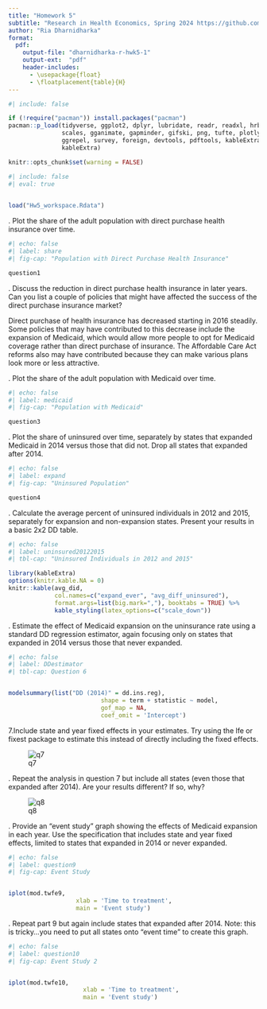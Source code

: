 ```yaml
---
title: "Homework 5"
subtitle: "Research in Health Economics, Spring 2024 https://github.com/riadharnidharka/Econ470HW5"
author: "Ria Dharnidharka"
format:
  pdf:
    output-file: "dharnidharka-r-hwk5-1"
    output-ext:  "pdf"
    header-includes:
      - \usepackage{float}
      - \floatplacement{table}{H}
---
```

```r
#| include: false

if (!require("pacman")) install.packages("pacman")
pacman::p_load(tidyverse, ggplot2, dplyr, lubridate, readr, readxl, hrbrthemes, fixest,
               scales, gganimate, gapminder, gifski, png, tufte, plotly, OECD,
               ggrepel, survey, foreign, devtools, pdftools, kableExtra, modelsummary,
               kableExtra)
```

```r
knitr::opts_chunk$set(warning = FALSE)
```
```r
#| include: false
#| eval: true

 
load("Hw5_workspace.Rdata")
```
\newpage

\vspace{.2in}
\noindent 1. Plot the share of the adult population with direct purchase health insurance over time.

```r
#| echo: false
#| label: share
#| fig-cap: "Population with Direct Purchase Health Insurance"

question1
```
\newpage

\vspace{.2in}
\noindent 2. Discuss the reduction in direct purchase health insurance in later years. Can you list a couple of policies that might have affected the success of the direct purchase insurance market?

Direct purchase of health insurance has decreased starting in 2016 steadily. Some policies that may have contributed to this decrease include the expansion of Medicaid, which would allow more people to opt for Medicaid coverage rather than direct purchase of insurance. The Affordable Care Act reforms also may have contributed because they can make various plans look more or less attractive. 

\newpage
\vspace{.2in}
\noindent 3. Plot the share of the adult population with Medicaid over time.
```r
#| echo: false
#| label: medicaid
#| fig-cap: "Population with Medicaid"

question3
```
\newpage

\vspace{.2in}
\noindent 4. Plot the share of uninsured over time, separately by states that expanded Medicaid in 2014 versus those that did not. Drop all states that expanded after 2014.
```r
#| echo: false
#| label: expand
#| fig-cap: "Uninsured Population"

question4
```
\newpage

\vspace{.2in}
\noindent 5. Calculate the average percent of uninsured individuals in 2012 and 2015, separately for expansion and non-expansion states. Present your results in a basic 2x2 DD table.

```r
#| echo: false
#| label: uninsured20122015
#| tbl-cap: "Uninsured Individuals in 2012 and 2015"

library(kableExtra)
options(knitr.kable.NA = 0)
knitr::kable(avg_did, 
             col.names=c("expand_ever", "avg_diff_uninsured"),
             format.args=list(big.mark=","), booktabs = TRUE) %>%
             kable_styling(latex_options=c("scale_down"))

```
\newpage

\vspace{.2in}
\noindent 6. Estimate the effect of Medicaid expansion on the uninsurance rate using a standard DD regression estimator, again focusing only on states that expanded in 2014 versus those that never expanded.

```r
#| echo: false
#| label: DDestimator
#| tbl-cap: Question 6 


modelsummary(list("DD (2014)" = dd.ins.reg),
                          shape = term + statistic ~ model, 
                          gof_map = NA,
                          coef_omit = 'Intercept')
```

\newpage
\vspace{.2in}
\noindent 7.Include state and year fixed effects in your estimates. Try using the lfe or fixest package to estimate this instead of directly including the fixed effects.

![q7](q7screenshot.png)

\newpage
\vspace{.2in}
\noindent 8. Repeat the analysis in question 7 but include all states (even those that expanded after 2014). Are your results different? If so, why? 

![q8](q8screenshot.png)

\newpage 

\vspace{.2in}
\noindent 9. Provide an “event study” graph showing the effects of Medicaid expansion in each year. Use the specification that includes state and year fixed effects, limited to states that expanded in 2014 or never expanded.

```r
#| echo: false
#| label: question9
#| fig-cap: Event Study


iplot(mod.twfe9, 
                   xlab = 'Time to treatment',
                   main = 'Event study')
```


\newpage 

\vspace{.2in}
\noindent 10. Repeat part 9 but again include states that expanded after 2014. Note: this is tricky…you need to put all states onto “event time” to create this graph. <br>


```r
#| echo: false
#| label: question10
#| fig-cap: Event Study 2


iplot(mod.twfe10, 
                     xlab = 'Time to treatment',
                     main = 'Event study')

```